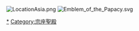 [[Image:LocationAsia.png|right]]
[[Image:Emblem_of_the_Papacy.svg|right]]

[[Category:亚洲天主教堂|*]]
[[Category:宗座聖殿|Category:宗座聖殿]]